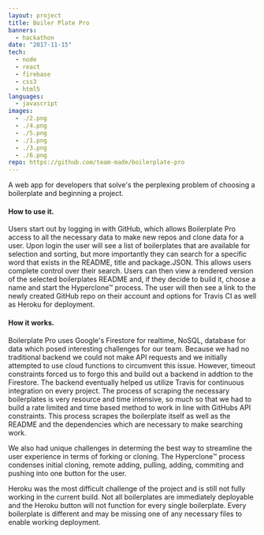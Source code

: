 ```yaml
---
layout: project
title: Boiler Plate Pro
banners:
  - hackathon
date: "2017-11-15"
tech:
  - node
  - react
  - firebase
  - css3
  - html5
languages:
  - javascript
images:
  - ./2.png
  - ./4.png
  - ./5.png
  - ./1.png
  - ./3.png
  - ./6.png
repo: https://github.com/team-made/boilerplate-pro
---
```


A web app for developers that solve's the perplexing problem of choosing a boilerplate and beginning a project.

#### How to use it.

 Users start out by logging in with GitHub, which allows Boilerplate Pro access to all the necessary data to make new repos and clone data for a user.
 Upon login the user will see a list of boilerplates that are available for selection and sorting, but more importantly they can search for a specific word that exists in the README, title and package.JSON.
 This allows users complete control over their search. Users can then view a rendered version of the selected boilerplates README and, if they decide to build it, choose a name and start the Hyperclone™ process.
 The user will then see a link to the newly created GitHub repo on their account and options for Travis CI as well as Heroku for deployment.

 #### How it works.

 Boilerplate Pro uses Google's Firestore for realtime, NoSQL, database for data which posed interesting challenges for our team.
 Because we had no traditional backend we could not make API requests and we initially attempted to use cloud functions to circumvent this issue.
 However, timeout constraints forced us to forgo this and build out a backend in addtion to the Firestore.
 The backend eventually helped us utilize Travis for continuous integration on every project.
 The process of scraping the necessary boilerplates is very resource and time intensive, so much so that we had to build a rate limited and time based method to work in line with GitHubs API constraints.
 This process scrapes the boilerplate itself as well as the README and the dependencies which are necessary to make searching work.

 We also had unique challenges in determing the best way to streamline the user experience in terms of forking or cloning.
 The Hyperclone™ process condenses initial cloning, remote adding, pulling, adding, commiting and pushing into one button for the user.

 Heroku was the most difficult challenge of the project and is still not fully working in the current build.
 Not all boilerplates are immediately deployable and the Heroku button will not function for every single boilerplate.
 Every boilerplate is different and may be missing one of any necessary files to enable working deployment.
